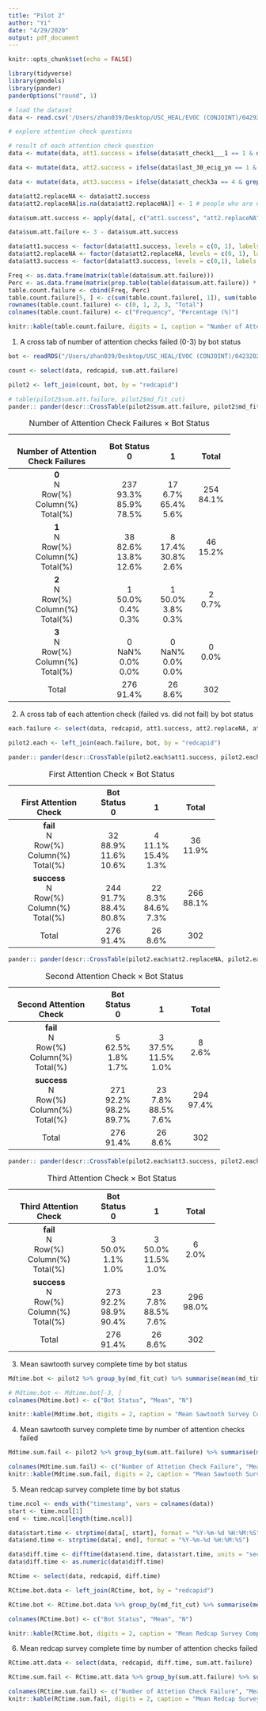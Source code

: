 ```yaml
---
title: "Pilot 2"
author: "Yi"
date: "4/29/2020"
output: pdf_document
---
```


```r
knitr::opts_chunk$set(echo = FALSE)
```

```r
library(tidyverse)
library(gmodels)
library(pander)
panderOptions("round", 1)
```

```r
# load the dataset
data <- read.csv('/Users/zhan039/Desktop/USC_HEAL/EVOC (CONJOINT)/04292020/Prolific2.csv', stringsAsFactors = FALSE)
```

```r
# explore attention check questions

# result of each attention check question
data <- mutate(data, att1.success = ifelse(data$att_check1___1 == 1 & data$att_check1___4 == 1 & data$att_check1___5 == 1, 1, 0))

data <- mutate(data, att2.success = ifelse(data$last_30_ecig_yn == 1 & data$att_check2 == 3, 1, ifelse(data$last_30_ecig_yn == 1, 0, NA))) # people who are not asked the second question are marked as NA

data <- mutate(data, att3.success = ifelse(data$att_check3a == 4 & grepl("decision making", data$att_check3b, ignore.case = T), 1, 0))

data$att2.replaceNA <- data$att2.success
data$att2.replaceNA[is.na(data$att2.replaceNA)] <- 1 # people who are not asked are marked as success

data$sum.att.success <- apply(data[, c("att1.success", "att2.replaceNA", "att3.success")], 1, sum)

data$sum.att.failure <- 3 - data$sum.att.success

data$att1.success <- factor(data$att1.success, levels = c(0, 1), labels = c("fail", "success"))
data$att2.replaceNA <- factor(data$att2.replaceNA, levels = c(0, 1), labels = c("fail", "success"))
data$att3.success <- factor(data$att3.success, levels = c(0,1), labels = c("fail", "success"))

```

```r
Freq <- as.data.frame(matrix(table(data$sum.att.failure)))
Perc <- as.data.frame(matrix(prop.table(table(data$sum.att.failure)) * 100)) 
table.count.failure <- cbind(Freq, Perc)
table.count.failure[5, ] <- c(sum(table.count.failure[, 1]), sum(table.count.failure[, 2]))
rownames(table.count.failure) <- c(0, 1, 2, 3, "Total")
colnames(table.count.failure) <- c("Frequency", "Percentage (%)")

knitr::kable(table.count.failure, digits = 1, caption = "Number of Attention Check Failed")
```

1) A cross tab of number of attention checks failed (0-3) by bot status
```r
bot <- readRDS("/Users/zhan039/Desktop/USC_HEAL/EVOC (CONJOINT)/04232020/MaxDiff_Pilot2_BotFit.rds")

count <- select(data, redcapid, sum.att.failure)

pilot2 <- left_join(count, bot, by = "redcapid")

# table(pilot2$sum.att.failure, pilot2$md_fit_cut)
pander:: pander(descr::CrossTable(pilot2$sum.att.failure, pilot2$md_fit_cut, prop.chisq = FALSE, dnn = c("Number of Attention Check Failures", "Bot Status")), caption = "Number of Attention Check Failures X Bot Status", digits = panderOptions("round"))

```

---------------------------------------------------------------
          &nbsp;\            Bot Status\   &nbsp;\    &nbsp;\  
 Number of Attention Check        0           1        Total   
         Failures                                              
--------------------------- ------------- ---------- ----------
          **0**\              &nbsp;\      &nbsp;\    &nbsp;\  
            N\                 237\         17\        254\    
         Row(%)\              93.3%\       6.7%\      84.1%\   
        Column(%)\            85.9%\       65.4%\        \     
         Total(%)               78.5%        5.6%              

          **1**\              &nbsp;\      &nbsp;\    &nbsp;\  
            N\                  38\          8\        46\     
         Row(%)\              82.6%\       17.4%\     15.2%\   
        Column(%)\            13.8%\       30.8%\        \     
         Total(%)               12.6%        2.6%              

          **2**\              &nbsp;\      &nbsp;\    &nbsp;\  
            N\                  1\           1\         2\     
         Row(%)\              50.0%\       50.0%\     0.7%\    
        Column(%)\             0.4%\       3.8%\         \     
         Total(%)               0.3%         0.3%              

          **3**\              &nbsp;\      &nbsp;\    &nbsp;\  
            N\                  0\           0\         0\     
         Row(%)\               NaN%\       NaN%\      0.0%\    
        Column(%)\             0.0%\       0.0%\         \     
         Total(%)               0.0%         0.0%              

          Total\                276\         26\        302\   
                                91.4%        8.6%              
---------------------------------------------------------------

Table: Number of Attention Check Failures $\times$ Bot Status


2) A cross tab of each attention check (failed vs. did not fail) by bot status 
```r
each.failure <- select(data, redcapid, att1.success, att2.replaceNA, att3.success)

pilot2.each <- left_join(each.failure, bot, by = "redcapid")

pander:: pander(descr::CrossTable(pilot2.each$att1.success, pilot2.each$md_fit_cut, prop.chisq = FALSE, dnn = c("First Attention Check", "Bot Status")), caption = "First Attention Check X Bot Status", digits = panderOptions("round"))
```

-----------------------------------------------------------
        &nbsp;\          Bot Status\   &nbsp;\    &nbsp;\  
 First Attention Check        0           1        Total   
----------------------- ------------- ---------- ----------
      **fail**\           &nbsp;\      &nbsp;\    &nbsp;\  
          N\                32\          4\        36\     
       Row(%)\            88.9%\       11.1%\     11.9%\   
      Column(%)\          11.6%\       15.4%\        \     
       Total(%)             10.6%        1.3%              

     **success**\         &nbsp;\      &nbsp;\    &nbsp;\  
          N\               244\         22\        266\    
       Row(%)\            91.7%\       8.3%\      88.1%\   
      Column(%)\          88.4%\       84.6%\        \     
       Total(%)             80.8%        7.3%              

        Total\              276\         26\        302\   
                            91.4%        8.6%              
-----------------------------------------------------------

Table: First Attention Check $\times$ Bot Status

```r
pander:: pander(descr::CrossTable(pilot2.each$att2.replaceNA, pilot2.each$md_fit_cut, prop.chisq = FALSE, dnn = c("Second Attention Check", "Bot Status")), caption = "Second Attention Check X Bot Status", digits = panderOptions("round"))
```

------------------------------------------------------------
        &nbsp;\           Bot Status\   &nbsp;\    &nbsp;\  
 Second Attention Check        0           1        Total   
------------------------ ------------- ---------- ----------
       **fail**\           &nbsp;\      &nbsp;\    &nbsp;\  
          N\                 5\           3\         8\     
        Row(%)\            62.5%\       37.5%\     2.6%\    
      Column(%)\            1.8%\       11.5%\        \     
        Total(%)             1.7%         1.0%              

     **success**\          &nbsp;\      &nbsp;\    &nbsp;\  
          N\                271\         23\        294\    
        Row(%)\            92.2%\       7.8%\      97.4%\   
      Column(%)\           98.2%\       88.5%\        \     
        Total(%)             89.7%        7.6%              

         Total\              276\         26\        302\   
                             91.4%        8.6%              
------------------------------------------------------------

Table: Second Attention Check $\times$ Bot Status

```r
pander:: pander(descr::CrossTable(pilot2.each$att3.success, pilot2.each$md_fit_cut, prop.chisq = FALSE, dnn = c("Third Attention Check", "Bot Status")), caption = "Third Attention Check X Bot Status", digits = panderOptions("round"))
```

-----------------------------------------------------------
        &nbsp;\          Bot Status\   &nbsp;\    &nbsp;\  
 Third Attention Check        0           1        Total   
----------------------- ------------- ---------- ----------
      **fail**\           &nbsp;\      &nbsp;\    &nbsp;\  
          N\                3\           3\         6\     
       Row(%)\            50.0%\       50.0%\     2.0%\    
      Column(%)\           1.1%\       11.5%\        \     
       Total(%)             1.0%         1.0%              

     **success**\         &nbsp;\      &nbsp;\    &nbsp;\  
          N\               273\         23\        296\    
       Row(%)\            92.2%\       7.8%\      98.0%\   
      Column(%)\          98.9%\       88.5%\        \     
       Total(%)             90.4%        7.6%              

        Total\              276\         26\        302\   
                            91.4%        8.6%              
-----------------------------------------------------------

Table: Third Attention Check $\times$ Bot Status

3) Mean sawtooth survey complete time by bot status
```r
Mdtime.bot <- pilot2 %>% group_by(md_fit_cut) %>% summarise(mean(md_time_inSec, na.rm = T), N = sum(!is.na(md_time_inSec)))

# Mdtime.bot <- Mdtime.bot[-3, ]
colnames(Mdtime.bot) <- c("Bot Status", "Mean", "N")

knitr::kable(Mdtime.bot, digits = 2, caption = "Mean Sawtooth Survey Complete Time (seconds)")
```

4) Mean sawtooth survey complete time by number of attention checks failed
```r
Mdtime.sum.fail <- pilot2 %>% group_by(sum.att.failure) %>% summarise(mean(md_time_inSec, na.rm = T), N = sum(!is.na(md_time_inSec)))

colnames(Mdtime.sum.fail) <- c("Number of Attetion Check Failure", "Mean", "Valid N")
knitr::kable(Mdtime.sum.fail, digits = 2, caption = "Mean Sawtooth Survey Complete Time (seconds)")

```

5) Mean redcap survey complete time by bot status
```r
time.ncol <- ends_with("timestamp", vars = colnames(data))
start <- time.ncol[1]
end <- time.ncol[length(time.ncol)]

data$start.time <- strptime(data[, start], format = "%Y-%m-%d %H:%M:%S") 
data$end.time <- strptime(data[, end], format = "%Y-%m-%d %H:%M:%S")

data$diff.time <- difftime(data$end.time, data$start.time, units = "secs")
data$diff.time <- as.numeric(data$diff.time)

RCtime <- select(data, redcapid, diff.time)

RCtime.bot.data <- left_join(RCtime, bot, by = "redcapid")
```

```r
RCtime.bot <- RCtime.bot.data %>% group_by(md_fit_cut) %>% summarise(mean(diff.time, na.rm = T), N = sum(!is.na(diff.time)))

colnames(RCtime.bot) <- c("Bot Status", "Mean", "N")

knitr::kable(RCtime.bot, digits = 2, caption = "Mean Redcap Survey Complete Time (seconds)")
```

6) Mean redcap survey complete time by number of attention checks failed
```r
RCtime.att.data <- select(data, redcapid, diff.time, sum.att.failure)

RCtime.sum.fail <- RCtime.att.data %>% group_by(sum.att.failure) %>% summarise(mean(diff.time, na.rm = T), N = sum(!is.na(diff.time)))

colnames(RCtime.sum.fail) <- c("Number of Attetion Check Failure", "Mean", "Valid N")
knitr::kable(RCtime.sum.fail, digits = 2, caption = "Mean Redcap Survey Complete Time (seconds)")
```

